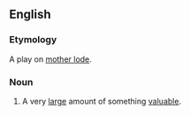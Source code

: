 {{also|mother load}}

==English==

===Etymology===
A play on [[mother lode]].

===Noun===
{{en-noun}}

# A very [[large]] amount of something [[valuable]].